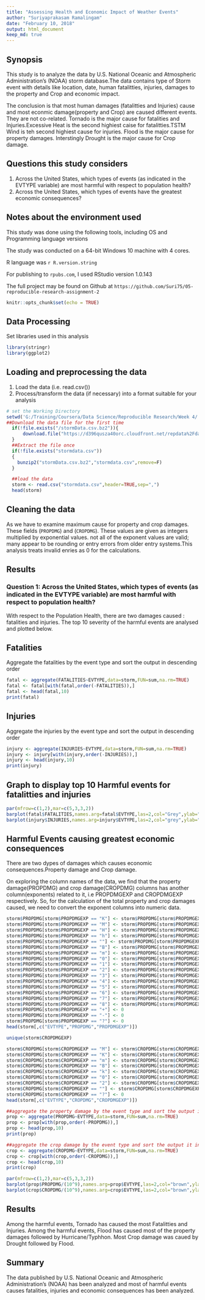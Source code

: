 ---
title: "Assessing Health and Economic Impact of Weather Events"
author: "Suriyaprakasam Ramalingam"
date: "February 10, 2018"
output: html_document
keep_md: true
---

## Synopsis
This study is to analyze the data by  U.S. National Oceanic and Atmospheric Administration's
(NOAA) storm database.The data contains type of Storm event with details like location, date, human fatalitties, injuries, damages to the property and Crop and economic impact.

The conclusion is that most human damages (fatalitties and Injuries) cause and most econmic damage(property and Crop) are caused different events. They are not co-related. Tornado is the major cause for fatalities and Injuries.Excessive Heat is the second highiest caise for fatalitties.TSTM Wind is teh second highiest cause for injuries. Flood is the major cause for property damages. Interstingly Drought is the major cause for Crop damage.

## Questions this study considers

  1. Across the United States, which types of events (as indicated in the EVTYPE variable) are most harmful with respect to population health?
  1. Across the United States, which types of events have the greatest economic consequences?

## Notes about the environment used
This study was done using the following tools, including OS and Programming language versions

The study was conducted on a 64-bit Windows 10 machine with 4 cores.

R language was `r R.version.string`

For publishing to `rpubs.com`, I used RStudio version 1.0.143

The full project may be found on Github at `https://github.com/Suri75/05-reproducible-research-assignment-2`

```{r setup, include=FALSE}
knitr::opts_chunk$set(echo = TRUE)


```

## Data Processing
Set libraries used in this analysis
```{r loadLibraries, warning=FALSE, results="hide", message=FALSE}
library(stringr)
library(ggplot2)

```

## Loading and preprocessing the data

1. Load the data (i.e. read.csv())
2. Process/transform the data (if necessary) into a format suitable for your analysis

```{r}
# set the Working Directory
setwd('G:/Training/Coursera/Data Science/Reproducible Research/Week 4/')
##Download the data file for the first time
  if(!file.exists("/stormData.csv.bz2")){
      download.file("https://d396qusza40orc.cloudfront.net/repdata%2Fdata%2FStormData.csv.bz2", destfile="./stormData.csv.bz2")
  }
  ##Extract the file once
  if(!file.exists("stormdata.csv"))
  {
    bunzip2("stormData.csv.bz2","stormdata.csv",remove=F)
  }

  ##load the data
  storm <- read.csv("stormdata.csv",header=TRUE,sep=",")
  head(storm)

```

## Cleaning the data
As we have to examine maximum cause for property and crop damages.
These fields (`PROPDMG`) and (`CROPDMG`). These values are given as integers multiplied by exponential values.
not all of the exponent
values are valid; many appear to be rounding or entry errors from
older entry systems.This analysis treats invalid enries as 0 for the calculations.



## Results

### Question 1: Across the United States, which types of events (as indicated in the EVTYPE variable) are most harmful with respect to population health?

With respect to the Population Health, there are two damages caused : fatalities and injuries. The top 10 severity of the harmful events are analysed and plotted below.

## Fatalities
Aggregate the fatalities by the event type and sort the output in descending order
```{r fatal}
fatal <- aggregate(FATALITIES~EVTYPE,data=storm,FUN=sum,na.rm=TRUE)
fatal <- fatal[with(fatal,order(-FATALITIES)),]
fatal <- head(fatal,10)
print(fatal)
```

## Injuries
Aggregate the injuries by the event type and sort the output in descending order
```{r Injury}
injury <- aggregate(INJURIES~EVTYPE,data=storm,FUN=sum,na.rm=TRUE)
injury <- injury[with(injury,order(-INJURIES)),]
injury <- head(injury,10)
print(injury)
```
## Graph to display top 10 Harmful events for fatalitties and injuries

```{r Graph_1}
par(mfrow=c(1,2),mar=c(5,3,3,2))
barplot(fatal$FATALITIES,names.arg=fatal$EVTYPE,las=2,col="Grey",ylab="fatalities",main="Harmful Events Vs Fatalities")
barplot(injury$INJURIES,names.arg=injury$EVTYPE,las=2,col="grey",ylab="injuries",main="Harmful Events Vs Injuries")
```

## Harmful Events causing greatest economic consequences
There are two dypes of damages which causes economic consequences.Property damage and Crop damage.

On exploring the column names of the data, we find that the property damage(PROPDMG) and crop damage(CROPDMG) columns has another column(exponents) related to it, i.e PROPDMGEXP and CROPDMGEXP respectively. So, for the calculation of the total property and crop damages caused, we need to convert the exponent columns into numeric data.

```{r Economic_damage}
storm$PROPDMG[storm$PROPDMGEXP == "K"] <- storm$PROPDMG[storm$PROPDMGEXP == "K"] * 1000
storm$PROPDMG[storm$PROPDMGEXP == "M"] <- storm$PROPDMG[storm$PROPDMGEXP == "M"] * (10^6)
storm$PROPDMG[storm$PROPDMGEXP == "H"] <- storm$PROPDMG[storm$PROPDMGEXP == "H"] * 100
storm$PROPDMG[storm$PROPDMGEXP == "h"] <- storm$PROPDMG[storm$PROPDMGEXP == "h"] * 100
storm$PROPDMG[storm$PROPDMGEXP == ""] <- storm$PROPDMG[storm$PROPDMGEXP == ""] * 1
storm$PROPDMG[storm$PROPDMGEXP == "B"] <- storm$PROPDMG[storm$PROPDMGEXP == "B"] * (10^9)
storm$PROPDMG[storm$PROPDMGEXP == "m"] <- storm$PROPDMG[storm$PROPDMGEXP == "m"] * (10^6)
storm$PROPDMG[storm$PROPDMGEXP == "0"] <- storm$PROPDMG[storm$PROPDMGEXP == "0"] * 1
storm$PROPDMG[storm$PROPDMGEXP == "1"] <- storm$PROPDMG[storm$PROPDMGEXP == "1"] * 10
storm$PROPDMG[storm$PROPDMGEXP == "2"] <- storm$PROPDMG[storm$PROPDMGEXP == "2"] * 100
storm$PROPDMG[storm$PROPDMGEXP == "3"] <- storm$PROPDMG[storm$PROPDMGEXP == "3"] * 1000
storm$PROPDMG[storm$PROPDMGEXP == "4"] <- storm$PROPDMG[storm$PROPDMGEXP == "4"] * (10^4)
storm$PROPDMG[storm$PROPDMGEXP == "5"] <- storm$PROPDMG[storm$PROPDMGEXP == "5"] * (10^5)
storm$PROPDMG[storm$PROPDMGEXP == "6"] <- storm$PROPDMG[storm$PROPDMGEXP == "6"] * (10^6)
storm$PROPDMG[storm$PROPDMGEXP == "7"] <- storm$PROPDMG[storm$PROPDMGEXP == "7"] * (10^7)
storm$PROPDMG[storm$PROPDMGEXP == "8"] <- storm$PROPDMG[storm$PROPDMGEXP == "8"] * (10^8)
storm$PROPDMG[storm$PROPDMGEXP == "+"] <- 0
storm$PROPDMG[storm$PROPDMGEXP == "-"] <- 0
storm$PROPDMG[storm$PROPDMGEXP == "?"] <- 0
head(storm[,c("EVTYPE","PROPDMG","PROPDMGEXP")])

unique(storm$CROPDMGEXP)

storm$CROPDMG[storm$CROPDMGEXP == "M"] <- storm$CROPDMG[storm$CROPDMGEXP == "M"] * (10^6)
storm$CROPDMG[storm$CROPDMGEXP == "K"] <- storm$CROPDMG[storm$CROPDMGEXP == "K"] * 1000
storm$CROPDMG[storm$CROPDMGEXP == "m"] <- storm$CROPDMG[storm$CROPDMGEXP == "m"] * (10^6)
storm$CROPDMG[storm$CROPDMGEXP == "B"] <- storm$CROPDMG[storm$CROPDMGEXP == "B"] * (10^9)
storm$CROPDMG[storm$CROPDMGEXP == "k"] <- storm$CROPDMG[storm$CROPDMGEXP == "k"] * 1000
storm$CROPDMG[storm$CROPDMGEXP == "0"] <- storm$CROPDMG[storm$CROPDMGEXP == "0"] * 1
storm$CROPDMG[storm$CROPDMGEXP == "2"] <- storm$CROPDMG[storm$CROPDMGEXP == "2"] * 100
storm$CROPDMG[storm$CROPDMGEXP == ""] <- storm$CROPDMG[storm$CROPDMGEXP == ""] * 1
storm$CROPDMG[storm$CROPDMGEXP == "?"] <- 0
head(storm[,c("EVTYPE","CROPDMG","CROPDMGEXP")])

##aggregate the property damage by the event type and sort the output it in descending order
prop <- aggregate(PROPDMG~EVTYPE,data=storm,FUN=sum,na.rm=TRUE)
prop <- prop[with(prop,order(-PROPDMG)),]
prop <- head(prop,10)
print(prop)

##aggregate the crop damage by the event type and sort the output it in descending order
crop <- aggregate(CROPDMG~EVTYPE,data=storm,FUN=sum,na.rm=TRUE)
crop <- crop[with(crop,order(-CROPDMG)),]
crop <- head(crop,10)
print(crop)

par(mfrow=c(1,2),mar=c(5,3,3,2))
barplot(prop$PROPDMG/(10^9),names.arg=prop$EVTYPE,las=2,col="brown",ylab="Prop damage(billions)",main="Harmful Events Vs Prop damages")
barplot(crop$CROPDMG/(10^9),names.arg=crop$EVTYPE,las=2,col="brown",ylab="Crop damage(billions)",main="Harmful Events Vs Crop damages")

```

## Results
Among the harmful events, Tornado has caused the most Fatalitties and Injuries.
Among the harmful events, Flood has caused most of the property damages followed by Hurricane/Typhhon. Most Crop damage was caued by Drought followed by Flood.

## Summary
The data published by  U.S. National Oceanic and Atmospheric Administration's (NOAA) has been analyzed and most of harmful events causes fatalities, injuries and economic consequences has been analyzed.
